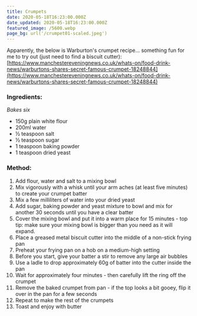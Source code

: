 ```yaml
---
title: Crumpets
date: 2020-05-18T16:23:00.000Z
date_updated: 2020-05-18T16:23:00.000Z
featured_image: /5600.webp
page_bg: url('/crumpet01-scaled.jpeg')
---
```


Apparently, the below is Warburton's crumpet recipe... something fun for me to try out (just need to find a biscuit cutter):
[https://www.manchestereveningnews.co.uk/whats-on/food-drink-news/warburtons-shares-secret-famous-crumpet-18248844](https://www.manchestereveningnews.co.uk/whats-on/food-drink-news/warburtons-shares-secret-famous-crumpet-18248844)

### Ingredients:

_Bakes six_

- 150g plain white flour
- 200ml water
- ½ teaspoon salt
- ½ teaspoon sugar
- 1 teaspoon baking powder
- 1 teaspoon dried yeast

### Method:

1. Add flour, water and salt to a mixing bowl
2. Mix vigorously with a whisk until your arm aches (at least five minutes) to create your crumpet batter
3. Mix a few milliliters of water into your dried yeast
4. Add sugar, baking powder and yeast mixture to bowl and mix for another 30 seconds until you have a clear batter
5. Cover the mixing bowl and put it into a warm place for 15 minutes - top tip: make sure your mixing bowl is bigger than you need as it will expand.
6. Place a greased metal biscuit cutter into the middle of a non-stick frying pan
7. Preheat your frying pan on a hob on a medium-high setting
8. Before you start, give your batter a stir to remove any large air bubbles
9. Use a ladle to drop approximately 60g of batter into the cutter inside the pan
10. Wait for approximately four minutes - then carefully lift the ring off the crumpet
11. Remove the baked crumpet from pan - if the top looks a bit gooey, flip it over in the pan for a few seconds
12. Repeat to make the rest of the crumpets
13. Toast and enjoy with butter
